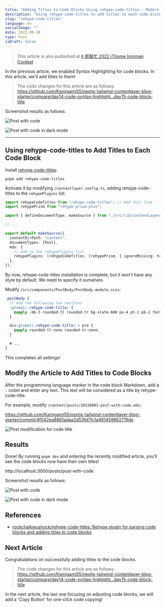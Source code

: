 ```yaml
---
title: "Adding Titles to Code Blocks Using rehype-code-titles - Modern Next.js Blog Series #15"
description: "Using rehype-code-titles to add titles to each code block"
slug: "rehype-code-titles"
language: en
socialImage: ""
date: 2022-09-30
type: Post
isDraft: false
---
```


> This article is also published at [it 邦幫忙 2022 iThome Ironman Contest](https://ithelp.ithome.com.tw/articles/10301271)

In the previous article, we enabled Syntax Highlighting for code blocks. In this article, we'll add titles to them!

> The code changes for this article are as follows:
> https://github.com/Kamigami55/nextjs-tailwind-contentlayer-blog-starter/compare/day14-code-syntax-highlight...day15-code-block-title

Screenshot results as follows:

![Post with code](https://i.imgur.com/FCKHNvh.jpg)

![Post with code in dark mode](https://i.imgur.com/jAr8Isc.jpg)

---

## Using rehype-code-titles to Add Titles to Each Code Block

Install [rehype-code-titles](https://github.com/rockchalkwushock/rehype-code-titles):

```shell
pnpm add rehype-code-titles
```

Activate it by modifying `/contentlayer.config.ts`, adding rehype-code-titles to the `rehypePlugins` list:

```ts
import rehypeCodeTitles from "rehype-code-titles"; // Add this line
import rehypePrism from "rehype-prism-plus";

import { defineDocumentType, makeSource } from "./src/lib/contentLayerAdapter";

// ...

export default makeSource({
  contentDirPath: "content",
  documentTypes: [Post],
  mdx: {
    // Add to the rehypePlugins list
    rehypePlugins: [rehypeCodeTitles, [rehypePrism, { ignoreMissing: true }]],
  },
});
```

By now, rehype-code-titles installation is complete, but it won't have any style by default. We need to specify it ourselves.

Modify `/src/components/PostBody/PostBody.module.scss`:

```scss
.postBody {
  // Add the following two sections
  :global(.rehype-code-title) {
    @apply -mb-3 rounded-tl rounded-tr bg-slate-600 px-4 pt-1 pb-2 font-mono text-sm text-gray-200;
  }

  div:global(.rehype-code-title) + pre {
    @apply rounded-tl-none rounded-tr-none;
  }

  # ...
}
```

This completes all settings!

## Modify the Article to Add Titles to Code Blocks

After the programming language marker in the code block Markdown, add a `:` colon and enter any text. This text will be considered as a title by rehype-code-title.

For example, modify `/content/posts/20220901-post-with-code.mdx`:

https://github.com/Kamigami55/nextjs-tailwind-contentlayer-blog-starter/commit/4f042ea8861adaa2d53fd7fc1a461459862719de

![Post modification for code title](https://i.imgur.com/fWZ72A0.jpg)

## Results

Done! By running `pnpm dev` and entering the recently modified article, you'll see the code blocks now have their own titles!

http://localhost:3000/posts/post-with-code

Screenshot results as follows:

![Post with code](https://i.imgur.com/FCKHNvh.jpg)

![Post with code in dark mode](https://i.imgur.com/jAr8Isc.jpg)

## References

- [rockchalkwushock/rehype-code-titles: Rehype plugin for parsing code blocks and adding titles to code blocks](https://github.com/rockchalkwushock/rehype-code-titles)

## Next Article

Congratulations on successfully adding titles to the code blocks.

> The code changes for this article are as follows:
> https://github.com/Kamigami55/nextjs-tailwind-contentlayer-blog-starter/compare/day14-code-syntax-highlight...day15-code-block-title

In the next article, the last one focusing on adjusting code blocks, we will add a 'Copy Button' for one-click code copying!
